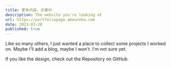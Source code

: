 ```yaml
---
title: 更多内容，迁移中
description: The website you're looking at
url: https://portfoliopage.ameureka.com
date: 2023-03-28
published: true
---
```



Like so many others, I just wanted a place to collect some projects I worked on. Maybe I'll add a blog, maybe I won't. I'm not sure yet.

If you like the design, check out the Repository on GitHub.
